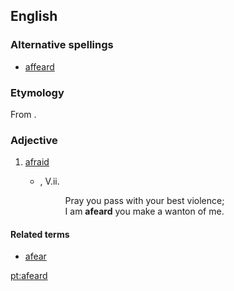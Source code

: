 ==English==
===Alternative spellings===
* [[affeard]]

===Etymology===
From {{suffix|afear|ed}}.

===Adjective===
{{en-adj}}

# {{archaic}} [[afraid]]
#*{{RQ:Shakespeare Hamlet}}, V.ii.
#*:Pray you pass with your best violence;
#*:I am '''afeard''' you make a wanton of me.

====Related terms====
* [[afear]]

[[pt:afeard]]